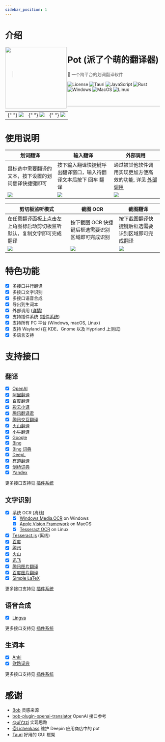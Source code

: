 ```yaml
---
sidebar_position: 1
---
```


# 介绍

<img width="200px" src="/img/pot.png" align="left" />

# Pot (派了个萌的翻译器)

> 🌈 一个跨平台的划词翻译软件

![License](https://img.shields.io/github/license/pot-app/pot-desktop.svg)
![Tauri](https://img.shields.io/badge/Tauri-1.4.0-blue?logo=tauri)
![JavaScript](https://img.shields.io/badge/-JavaScript-yellow?logo=javascript&logoColor=white)
![Rust](https://img.shields.io/badge/-Rust-orange?logo=rust&logoColor=white)
![Windows](https://img.shields.io/badge/-Windows-blue?logo=windows&logoColor=white)
![MacOS](https://img.shields.io/badge/-macOS-black?&logo=apple&logoColor=white)
![Linux](https://img.shields.io/badge/-Linux-yellow?logo=linux&logoColor=white)

<br />
<hr />

<table>
  <tr>
    <td>
      {" "}
      <img src="/img/1.png" />
    </td>
    <td>
      {" "}
      <img src="/img/2.png" />
    </td>
    <td>
      {" "}
      <img src="/img/3.png" />
    </td>
  </tr>
</table>

# 使用说明

| 划词翻译                                             | 输入翻译                                                       | 外部调用                                                                                           |
| ---------------------------------------------------- | -------------------------------------------------------------- | -------------------------------------------------------------------------------------------------- |
| 鼠标选中需要翻译的文本，按下设置的划词翻译快捷键即可 | 按下输入翻译快捷键呼出翻译窗口，输入待翻译文本后按下 回车 翻译 | 通过被其他软件调用实现更加方便高效的功能, 详见 [外部调用](/docs/tutorial/config/plugin_config.mdx) |
| <img src="/img/eg1.gif"/>                            | <img src="/img/eg2.gif"/>                                      | <img src="/img/eg3.gif"/>                                                                          |

| 剪切板监听模式                                                         | 截图 OCR                                          | 截图翻译                                         |
| ---------------------------------------------------------------------- | ------------------------------------------------- | ------------------------------------------------ |
| 在任意翻译面板上点击左上角图标启动剪切板监听默认，复制文字即可完成翻译 | 按下截图 OCR 快捷键后框选需要识别区域即可完成识别 | 按下截图翻译快捷键后框选需要识别区域即可完成翻译 |
| <img src="/img/eg4.gif"/>                                              | <img src="/img/eg5.gif"/>                         | <img src="/img/eg6.gif"/>                        |

# 特色功能

- [x] 多接口并行翻译
- [x] 多接口文字识别
- [x] 多接口语音合成
- [x] 导出到生词本
- [x] 外部调用 ([详情](/docs/tutorial/config/plugin_config.mdx))
- [x] 支持插件系统 ([插件系统](/docs/tutorial/config/plugin_system.mdx))
- [x] 支持所有 PC 平台 (Windows, macOS, Linux)
- [x] 支持 Wayland (在 KDE、Gnome 以及 Hyprland 上测试)
- [x] 多语言支持

# 支持接口

## 翻译

- [x] [OpenAI](https://platform.openai.com/)
- [x] [阿里翻译](https://www.aliyun.com/product/ai/alimt)
- [x] [百度翻译](https://fanyi.baidu.com/)
- [x] [彩云小译](https://fanyi.caiyunapp.com/)
- [x] [腾讯翻译君](https://fanyi.qq.com/)
- [x] [腾讯交互翻译](https://transmart.qq.com/)
- [x] [火山翻译](https://translate.volcengine.com/)
- [x] [小牛翻译](https://niutrans.com/)
- [x] [Google](https://translate.google.com)
- [x] [Bing](https://learn.microsoft.com/zh-cn/azure/cognitive-services/translator/)
- [x] [Bing 词典](https://www.bing.com/dict)
- [x] [DeepL](https://www.deepl.com/)
- [x] [有道翻译](https://ai.youdao.com/)
- [x] [剑桥词典](https://dictionary.cambridge.org/)
- [x] [Yandex](https://translate.yandex.com/)

更多接口支持见 [插件系统](/docs/tutorial/config/plugin_system.mdx)

## 文字识别

- [x] 系统 OCR (离线)
  - [x] [Windows.Media.OCR](https://learn.microsoft.com/en-us/uwp/api/windows.media.ocr.ocrengine?view=winrt-22621) on Windows
  - [x] [Apple Vision Framework](https://developer.apple.com/documentation/vision/recognizing_text_in_images) on MacOS
  - [x] [Tesseract OCR](https://github.com/tesseract-ocr) on Linux
- [x] [Tesseract.js](https://tesseract.projectnaptha.com/) (离线)
- [x] [百度](https://ai.baidu.com/tech/ocr/general)
- [x] [腾讯](https://cloud.tencent.com/product/ocr-catalog)
- [x] [火山](https://www.volcengine.com/product/OCR)
- [x] [迅飞](https://www.xfyun.cn/services/common-ocr)
- [x] [腾讯图片翻译](https://cloud.tencent.com/document/product/551/17232)
- [x] [百度图片翻译](https://fanyi-api.baidu.com/product/22)
- [x] [Simple LaTeX](https://simpletex.cn/)

更多接口支持见 [插件系统](/docs/tutorial/config/plugin_system.mdx)

## 语音合成

- [x] [Lingva](https://github.com/thedaviddelta/lingva-translate)

更多接口支持见 [插件系统](/docs/tutorial/config/plugin_system.mdx)

## 生词本

- [x] [Anki](https://apps.ankiweb.net/)
- [x] [欧路词典](https://dict.eudic.net/)

更多接口支持见 [插件系统](/docs/tutorial/config/plugin_system.mdx)

# 感谢

- [Bob](https://github.com/ripperhe/Bob) 灵感来源
- [bob-plugin-openai-translator](https://github.com/yetone/bob-plugin-openai-translator) OpenAI 接口参考
- [@uiYzzi](https://github.com/uiYzzi) 实现思路
- [@Lichenkass](https://github.com/Lichenkass) 维护 Deepin 应用商店中的 pot
- [Tauri](https://github.com/tauri-apps/tauri) 好用的 GUI 框架

<div
  class="wwads-cn wwads-horizontal wwads-sticky"
  data-id="285"
  style={{ maxWidth: "230px" }}
></div>

